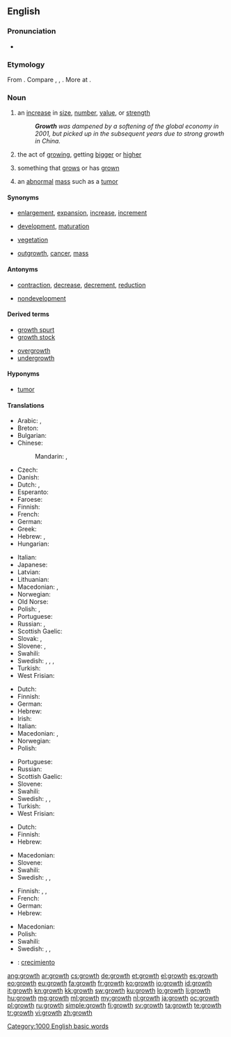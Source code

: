 ==English==
{{wikipedia}}

===Pronunciation===
* {{audio|en-us-growth.ogg|Audio (US)}}
*: {{rhymes|əʊθ}}

===Etymology===
From {{suffix|grow|th}}. Compare {{etyl|frr|-}} {{term|greyde||growth, pasture|lang=frr}}, {{etyl|da|-}} {{term|grøde||fruits|lang=da}}, {{etyl|sv|-}} {{term|gröda||crop, harvest|lang=sv}}. More at {{l|en|grow}}.

===Noun===
{{en-noun}}

# an [[increase]] in [[size]], [[number]], [[value]], or [[strength]]
#: '''''Growth''' was dampened by a softening of the global economy in 2001, but picked up in the subsequent years due to strong growth in China.''
# {{biology}} the act of [[growing]], getting [[bigger]] or [[higher]]
# {{biology}} something that [[grow]]s or has [[grown]]
# {{pathology}} an [[abnormal]] [[mass]] such as a [[tumor]]

====Synonyms====
* {{sense|increase in size}} [[enlargement]], [[expansion]], [[increase]], [[increment]]
* {{sense|act of growing}} [[development]], [[maturation]]
* {{sense|something that grows or has grown}} [[vegetation]]
* {{sense|pathology: abnormal mass such as a tumor}} [[outgrowth]], [[cancer]], [[mass]]

====Antonyms====
* {{sense|increase in size}} [[contraction]], [[decrease]], [[decrement]], [[reduction]]
* {{sense|act of growing}} [[nondevelopment]]

====Derived terms====
{{rel-top|Terms derived from ''growth''}}
* [[growth spurt]]
* [[growth stock]]
{{rel-mid}}
* [[overgrowth]]
* [[undergrowth]]
{{rel-bottom}}

====Hyponyms====
* {{sense|pathology: abnormal mass such as a tumor}} [[tumor]]

====Translations====
{{trans-top|increase in size}}
* Arabic: {{t-|ar|تنمية|f|tr=tanmiyya(t)}}, {{t|ar|نمو|tr=numuw|sc=Arab}}
* Breton: {{t-|br|kresk}}
* Bulgarian: {{t+|bg|растеж|m|tr=rastéž|sc=Cyrl}}
* Chinese:
*: Mandarin: {{t|cmn|生長|sc=Hani}}, {{t|cmn|生长|tr=shēngzhǎng|sc=Hani}}
* Czech: {{t+|cs|růst|m}}
* Danish: {{t-|da|vækst|c}}
* Dutch: {{t+|nl|groei}}, {{t+|nl|toename}}
* Esperanto: {{t-|eo|kreskiĝo}}
* Faroese: {{t-|fo|vøkstur|m}}
* Finnish: {{t+|fi|kasvu}}
* French: {{t+|fr|croissance|f}}
* German: {{t+|de|Wachstum|n}}
* Greek: {{t+|el|ανάπτυξη|f|tr=anáptyxi}}
* Hebrew: {{t-|he|גדילה|f|tr=gdilɑ|sc=Hebr}}, {{t-|he|צמיחה|f|tr=tsmiḥɑ|sc=Hebr}}
* Hungarian: {{t+|hu|növekedés}}
{{trans-mid}}
* Italian: {{t+|it|crescita|f}}
* Japanese: {{t+|ja|生長|tr=せいちょう, seichō|sc=Jpan}}
* Latvian: {{t-|lv|augšana|f}}
* Lithuanian: {{t+|lt|augimas|m}}
* Macedonian: {{t-|mk|раст|m|tr=rast|sc=Cyrl}}, {{t-|mk|развој|m|tr=rázvoj|sc=Cyrl}} {{qualifier|development}}
* Norwegian: {{t-|no|vekst|m}}
* Old Norse: {{tø|non|vǫxtr}}
* Polish: {{t+|pl|wzrost|m}}, {{t+|pl|rozwój|m}}
* Portuguese: {{t+|pt|acréscimo|m}}
* Russian: {{t+|ru|рост|m|tr=rost|sc=Cyrl}}, {{t+|ru|развитие|n|tr=razvítije|sc=Cyrl}} {{qualifier|development}}
* Scottish Gaelic: {{t-|gd|fàs|m}}
* Slovak: {{t-|sk|rast|m}}, {{t-|sk|vzrast|m}}
* Slovene: {{t+|sl|rast|f}}, {{t-|sl|porast|f}}
* Swahili: {{t+|sw|ukuaji}}
* Swedish: {{t+|sv|stigande|n}}, {{t+|sv|tilltagande|n}}, {{t+|sv|tillväxt|c}}, {{t+|sv|utvidgning|c}}
* Turkish: {{t+|tr|büyüme}}
* West Frisian: {{t-|fy|groei|c}} {{t-|fy|oanwaaks|c}}
{{trans-bottom}}

{{trans-top|act of growing}}
* Dutch: {{t+|nl|groei}}
* Finnish: {{t+|fi|kasvu}}
* German: {{t+|de|Wachstum|n}}
* Hebrew: {{t-|he|צמיחה|f|tr=tsmiḥɑ|sc=Hebr}}
* Irish: {{t-|ga|breisiú|m}}
* Italian: {{t+|it|crescita|f}}
* Macedonian: {{t-|mk|раст|m|tr=rast|sc=Cyrl}}, {{t-|mk|растење|n|tr=rástenje|sc=Cyrl}}
* Norwegian: {{t-|no|vekst}}
* Polish: {{t+|pl|wzrost|m}}
{{trans-mid}}
* Portuguese: {{t+|pt|crescimento|m}}
* Russian: {{t+|ru|рост|m|tr=rost|sc=Cyrl}}
* Scottish Gaelic: {{t-|gd|fàs|m}}
* Slovene: {{t+|sl|rast|f}}
* Swahili: {{t+|sw|ukuaji}}
* Swedish: {{t+|sv|tillväxt|c}}, {{t+|sv|växt|c}}, {{t+|sv|utveckling|c}}
* Turkish: {{t+|tr|büyüme}}
* West Frisian: {{t-|fy|groei|c}} {{t-|fy|oanwaaks|c}}
{{trans-bottom}}

{{trans-top|something that grows or has grown}}
* Dutch: {{t+|nl|groei}}
* Finnish: {{t+|fi|kasvu}}
* Hebrew: {{t-|he|צמחייה|f|tr=tsimḥiɑ|sc=Hebr}}
{{trans-mid}}
* Macedonian: {{t-|mk|израсток|m|tr=ízrastok|sc=Cyrl}}
* Slovene: {{t-|sl|rastje|n}}
* Swahili: {{t+|sw|ukuaji}}
* Swedish: {{t+|sv|vegetation|c}}, {{t+|sv|växt|c}}, {{t+|sv|växtlighet|c}}
{{trans-bottom}}

{{trans-top|pathology: abnormal mass such as a tumor}}
* Finnish: {{t+|fi|kasvain}}, {{t-|fi|kasvannainen}}, {{t+|fi|pesäke}}
* French: {{t+|fr|croissance|f}}
* German: {{t+|de|Geschwulst|f}}
* Hebrew: {{t-|he|גידול|m|tr=gidul|sc=Hebr}}
{{trans-mid}}
* Macedonian: {{t-|mk|израсток|m|tr=ízrastok|sc=Cyrl}}
* Polish: {{t+|pl|narośl|f}}
* Swahili: {{t+|sw|ukuaji}}
* Swedish: {{t-|sv|svulst|c}}, {{t+|sv|växt|c}}, {{t-|sv|utväxt|c}}
{{trans-bottom}}

{{checktrans}}
* {{ttbc|es}}: [[crecimiento]]

[[Category:1000 English basic words]]

[[ang:growth]]
[[ar:growth]]
[[cs:growth]]
[[de:growth]]
[[et:growth]]
[[el:growth]]
[[es:growth]]
[[eo:growth]]
[[eu:growth]]
[[fa:growth]]
[[fr:growth]]
[[ko:growth]]
[[io:growth]]
[[id:growth]]
[[it:growth]]
[[kn:growth]]
[[kk:growth]]
[[sw:growth]]
[[ku:growth]]
[[lo:growth]]
[[li:growth]]
[[hu:growth]]
[[mg:growth]]
[[ml:growth]]
[[my:growth]]
[[nl:growth]]
[[ja:growth]]
[[oc:growth]]
[[pl:growth]]
[[ru:growth]]
[[simple:growth]]
[[fi:growth]]
[[sv:growth]]
[[ta:growth]]
[[te:growth]]
[[tr:growth]]
[[vi:growth]]
[[zh:growth]]